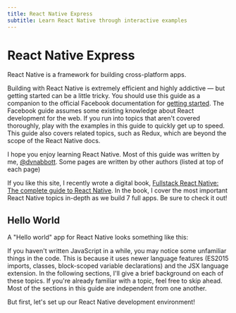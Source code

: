 ```yaml
---
title: React Native Express
subtitle: Learn React Native through interactive examples
---
```



# React Native Express

React Native is a framework for building cross-platform apps.

Building with React Native is extremely efficient and highly addictive — but getting started can be a little tricky. You should use this guide as a companion to the official Facebook documentation for [getting started](https://reactnative.dev/docs/getting-started.html). The Facebook guide assumes some existing knowledge about React development for the web. If you run into topics that aren't covered thoroughly, play with the examples in this guide to quickly get up to speed. This guide also covers related topics, such as Redux, which are beyond the scope of the React Native docs.

I hope you enjoy learning React Native. Most of this guide was written by me, [@dvnabbott](https://twitter.com/dvnabbott). Some pages are written by other authors (listed at top of each page)

If you like this site, I recently wrote a digital book, [Fullstack React Native: The complete guide to React Native](https://gumroad.com/a/567063667). In the book, I cover the most important React Native topics in-depth as we build 7 full apps. Be sure to check it out!

## Hello World

A "Hello world" app for React Native looks something like this:

<Example code={example} />

If you haven't written JavaScript in a while, you may notice some unfamiliar things in the code. This is because it uses newer language features (ES2015 imports, classes, block-scoped variable declarations) and the JSX language extension. In the following sections, I'll give a brief background on each of these topics. If you're already familiar with a topic, feel free to skip ahead. Most of the sections in this guide are independent from one another.

But first, let's set up our React Native development environment!
